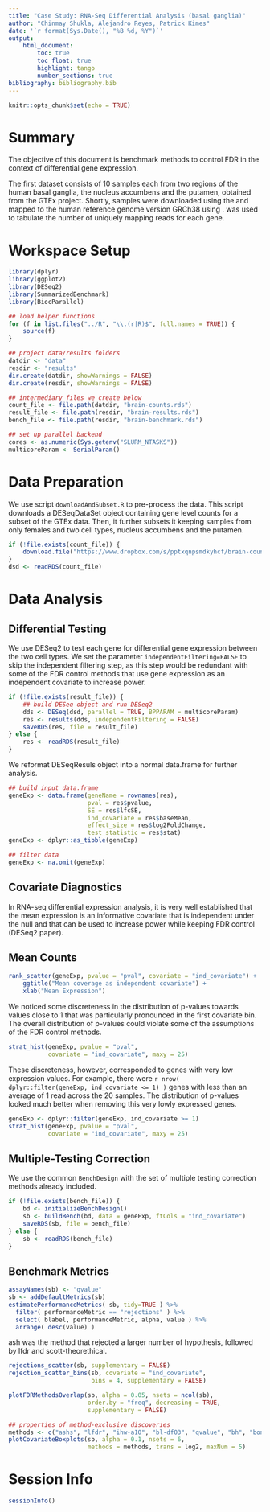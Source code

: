 ```yaml
---
title: "Case Study: RNA-Seq Differential Analysis (basal ganglia)"
author: "Chinmay Shukla, Alejandro Reyes, Patrick Kimes"
date: '`r format(Sys.Date(), "%B %d, %Y")`'
output: 
    html_document:
        toc: true
        toc_float: true
        highlight: tango
        number_sections: true
bibliography: bibliography.bib
---
```


```r
knitr::opts_chunk$set(echo = TRUE)
```

# Summary

The objective of this document is benchmark methods to control FDR in the context of differential gene expression.  

The first dataset consists of 10 samples each from two regions of the human basal ganglia, the nucleus accumbens and the putamen, obtained from the GTEx project. Shortly, samples were downloaded using the \emph{Short Read Archive Toolkit} and mapped to the human reference genome version GRCh38 using \emph{STAR v2.4.2a}. \emph{htseq-count} was used to tabulate the number of uniquely mapping reads for each gene. 

# Workspace Setup

```r
library(dplyr)
library(ggplot2)
library(DESeq2)
library(SummarizedBenchmark)
library(BiocParallel)

## load helper functions
for (f in list.files("../R", "\\.(r|R)$", full.names = TRUE)) {
    source(f)
}

## project data/results folders
datdir <- "data"
resdir <- "results"
dir.create(datdir, showWarnings = FALSE)
dir.create(resdir, showWarnings = FALSE)

## intermediary files we create below
count_file <- file.path(datdir, "brain-counts.rds")
result_file <- file.path(resdir, "brain-results.rds")
bench_file <- file.path(resdir, "brain-benchmark.rds")

## set up parallel backend
cores <- as.numeric(Sys.getenv("SLURM_NTASKS"))
multicoreParam <- SerialParam()
```


# Data Preparation

We use script `downloadAndSubset.R` to pre-process the data. This script downloads a DESeqDataSet object containing gene level counts for a subset of the GTEx data. Then, it further subsets it keeping samples from only females and two cell types,  nucleus accumbens and the putamen.

```r
if (!file.exists(count_file)) {
    download.file("https://www.dropbox.com/s/pptxqnpsmdkyhcf/brain-counts.rds?dl=1", destfile=count_file)
}
dsd <- readRDS(count_file)
```

# Data Analysis

## Differential Testing

We use DESeq2 to test each gene for differential gene expression between the two cell types. We set the parameter `independentFiltering=FALSE` to skip the independent filtering step, as this step would be redundant with some of the FDR control methods that use gene expression as an independent covariate to increase power. 

```r
if (!file.exists(result_file)) {
    ## build DESeq object and run DESeq2
    dds <- DESeq(dsd, parallel = TRUE, BPPARAM = multicoreParam)
    res <- results(dds, independentFiltering = FALSE)
    saveRDS(res, file = result_file)
} else {
    res <- readRDS(result_file)
}
```

 We reformat DESeqResuls object into a normal data.frame for further analysis.

```r
## build input data.frame
geneExp <- data.frame(geneName = rownames(res),
                      pval = res$pvalue,
                      SE = res$lfcSE, 
                      ind_covariate = res$baseMean,
                      effect_size = res$log2FoldChange,
                      test_statistic = res$stat)
geneExp <- dplyr::as_tibble(geneExp)

## filter data
geneExp <- na.omit(geneExp)
```

## Covariate Diagnostics

In RNA-seq differential expression analysis, it is very well established that the mean expression is an informative covariate that is independent under the null and that can be used to increase power while keeping FDR control (DESeq2 paper).

## Mean Counts

```r
rank_scatter(geneExp, pvalue = "pval", covariate = "ind_covariate") +
    ggtitle("Mean coverage as independent covariate") +
    xlab("Mean Expression")
```

We noticed some discreteness in the distribution of p-values towards values close to 1 that was particularly pronounced in the first covariate bin. The overall distribution of p-values could violate some of the assumptions of the FDR control methods.   

```r
strat_hist(geneExp, pvalue = "pval",
           covariate = "ind_covariate", maxy = 25)
```

These discreteness, however, corresponded to genes with very low expression values. For example, there were `r nrow( dplyr::filter(geneExp, ind_covariate <= 1) )` genes with less than an average of 1 read across the 20 samples. The distribution of p-values looked much better when removing this very lowly expressed genes. 

```r
geneExp <- dplyr::filter(geneExp, ind_covariate >= 1)
strat_hist(geneExp, pvalue = "pval",
           covariate = "ind_covariate", maxy = 25)
```

## Multiple-Testing Correction

We use the common `BenchDesign` with the set of multiple testing correction
methods already included.

```r
if (!file.exists(bench_file)) {
    bd <- initializeBenchDesign()
    sb <- buildBench(bd, data = geneExp, ftCols = "ind_covariate")
    saveRDS(sb, file = bench_file)
} else {
    sb <- readRDS(bench_file)
}
```

## Benchmark Metrics

```r
assayNames(sb) <- "qvalue"
sb <- addDefaultMetrics(sb)
estimatePerformanceMetrics( sb, tidy=TRUE ) %>%
  filter( performanceMetric == "rejections" ) %>%
  select( blabel, performanceMetric, alpha, value ) %>%
  arrange( desc(value) )
```

ash was the method that rejected a larger number of hypothesis, followed by lfdr and scott-theorethical. 

```r
rejections_scatter(sb, supplementary = FALSE)
rejection_scatter_bins(sb, covariate = "ind_covariate",
                       bins = 4, supplementary = FALSE)
```

```r
plotFDRMethodsOverlap(sb, alpha = 0.05, nsets = ncol(sb),
                      order.by = "freq", decreasing = TRUE,
                      supplementary = FALSE)
```

```r
## properties of method-exclusive discoveries
methods <- c("ashs", "lfdr", "ihw-a10", "bl-df03", "qvalue", "bh", "bonf")
plotCovariateBoxplots(sb, alpha = 0.1, nsets = 6,
                      methods = methods, trans = log2, maxNum = 5)
```

# Session Info

```r
sessionInfo()
```
